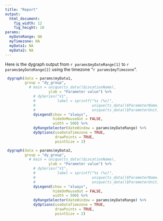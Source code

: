 ---
title: "Report"
output:
  html_document:
    fig_width: 12
    fig_height: 10
params:
  myDateRange: NA
  myTimezone: NA
  myData1: NA
  myData2: NA
---

Here is the dygraph output from `r params$myDateRange[1]` to  `r params$myDateRange[2]` 
using the timezone "`r params$myTimezone`".

```{r, fig.width=12, fig.height=7, echo=FALSE}
 dygraph(data = params$myData1,
         group = "dy_group",
           # main = unique(ts_data()$LocationName),
                    ylab = "Parameter value") %>%
             # dySeries("V1",
             #          label = sprintf("%s (%s)",
             #                          unique(ts_data()$ParameterName),
             #                          unique(ts_data()$ParameterUnit))) %>%
             dyLegend(show = "always", 
                      hideOnMouseOut = FALSE,
                      width = 500) %>%
             dyRangeSelector(dateWindow = params$myDateRange) %>%
             dyOptions(useDataTimezone = TRUE, 
                       drawPoints = TRUE, 
                       pointSize = 2)
```

```{r, fig.width=12, fig.height=7, echo=FALSE}
 dygraph(data = params$myData2,
         group = "dy_group",
           # main = unique(ts_data()$LocationName),
                    ylab = "Parameter value") %>%
             # dySeries("V1",
             #          label = sprintf("%s (%s)",
             #                          unique(ts_data()$ParameterName),
             #                          unique(ts_data()$ParameterUnit))) %>%
             dyLegend(show = "always", 
                      hideOnMouseOut = FALSE,
                      width = 500) %>%
             dyRangeSelector(dateWindow = params$myDateRange) %>%
             dyOptions(useDataTimezone = TRUE, 
                       drawPoints = TRUE, 
                       pointSize = 2)
```